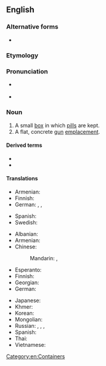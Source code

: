 ==English==

===Alternative forms===
* {{l|en|pill-box}}

===Etymology===
{{affix|en|pill|box}}

===Pronunciation===
* {{a|UK}} {{IPA|/ˈpɪl bɒks/|lang=en}}
* {{a|US}} {{IPA|/ˈpɪl bɑːks/|lang=en}}

===Noun===
{{wikipedia}}
{{en-noun|es}}

# A small [[box]] in which [[pill]]s are kept.
# A flat, concrete [[gun]] [[emplacement]].

====Derived terms====
* {{l|en|pillbox antenna}}
* {{l|en|pillbox hat}}

====Translations====
{{trans-top|box for pills}}
* Armenian: {{t|hy|դեղահաբերի տուփ}}
* Finnish: {{t|fi|pillerirasia}}
* German: {{t|de|Pillendose|f}}, {{t|de|Pillenschachtel|f}}, {{t|de|Pillendöschen|n}}
{{trans-mid}}
* Spanish: {{t|es|pastillero}}
* Swedish: {{t|sv|pillerdosa|c}}
{{trans-bottom}}

{{trans-top|gun emplacement}}
* Albanian: {{t-needed|sq}}
* Armenian: {{t|hy|ամրակառույց կրակակետ}}
* Chinese:
*: Mandarin: {{t+|cmn|碉堡|tr=diāobǎo|sc=Hani}}, {{t+|cmn|地堡|tr=dìbǎo|sc=Hani}}
* Esperanto: {{t-needed|eo}}
* Finnish: {{t+|fi|bunkkeri}}
* Georgian: {{t-needed|ka}}
* German: {{t+|de|Bunker|m}}
{{trans-mid}}
* Japanese: {{t|ja|トーチカ|tr=tōchika|sc=Jpan}}
* Khmer: {{t-needed|km}}
* Korean: {{t|ko|토치카|sc=Kore}}
* Mongolian: {{t-needed|mn}}
* Russian: {{t|ru|ДОТ|m}}, {{t|ru|долговре́менная огнева́я то́чка|f}} {{qualifier|longterm weapon emplacement}}, {{t|ru|ДЗОТ|m}}, {{t|ru|деревоземляна́я огнева́я то́чка|f}} {{qualifier|wood and earthen weapon emplacement}}
* Spanish: {{t|es|fortín}}
* Thai: {{t-needed|th}}
* Vietnamese: {{t-needed|vi}}
{{trans-bottom}}

[[Category:en:Containers]]